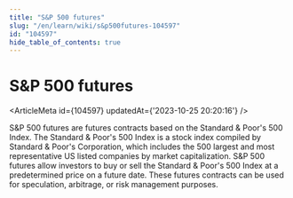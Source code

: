 ```yaml
---
title: "S&P 500 futures"
slug: "/en/learn/wiki/s&p500futures-104597"
id: "104597"
hide_table_of_contents: true
---
```



# S&P 500 futures

<ArticleMeta id={104597} updatedAt={'2023-10-25 20:20:16'} />
<div className='border-solid border-b border-t-0 my-4 border-[var(--ifm-color-gray-300)]' />

S&P 500 futures are futures contracts based on the Standard & Poor's 500 Index. The Standard & Poor's 500 Index is a stock index compiled by Standard & Poor's Corporation, which includes the 500 largest and most representative US listed companies by market capitalization. S&P 500 futures allow investors to buy or sell the Standard & Poor's 500 Index at a predetermined price on a future date. These futures contracts can be used for speculation, arbitrage, or risk management purposes.
